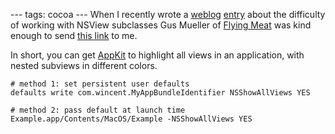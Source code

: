 ---
tags: cocoa
---
When I recently wrote a [[weblog]] [http://wincent.com/a/about/wincent/weblog/archives/2007/10/appkit_vs_found.php entry] about the difficulty of working with NSView subclasses Gus Mueller of [http://flyingmeat.com/ Flying Meat] was kind enough to send [http://borkware.com/quickies/single?id=205 this link] to me.

In short, you can get [[AppKit]] to highlight all views in an application, with nested subviews in different colors.

<pre># method 1: set persistent user defaults
defaults write com.wincent.MyAppBundleIdentifier NSShowAllViews YES

# method 2: pass default at launch time
Example.app/Contents/MacOS/Example -NSShowAllViews YES</pre>
